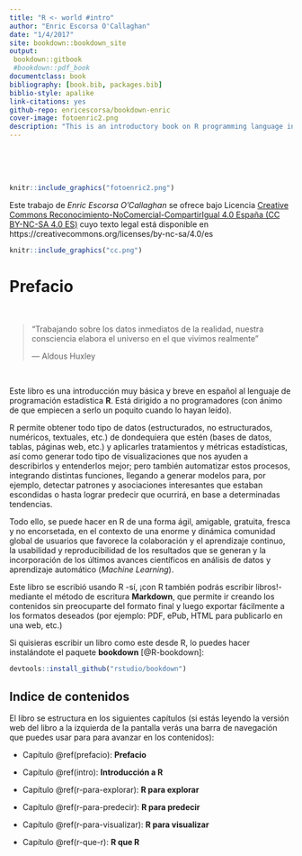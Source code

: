 ```yaml
--- 
title: "R <- world #intro"
author: "Enric Escorsa O'Callaghan"
date: "1/4/2017"
site: bookdown::bookdown_site
output: 
 bookdown::gitbook
 #bookdown::pdf_book
documentclass: book
bibliography: [book.bib, packages.bib]
biblio-style: apalike
link-citations: yes
github-repo: enricescorsa/bookdown-enric
cover-image: fotoenric2.png
description: "This is an introductory book on R programming language in Spanish written by Enric Escorsa"
---
```


<br>
<br>
<br>
```r
knitr::include_graphics("fotoenric2.png")
```


Este trabajo de _Enric Escorsa O'Callaghan_ se ofrece bajo Licencia [Creative Commons Reconocimiento-NoComercial-CompartirIgual 4.0 España (CC BY-NC-SA 4.0 ES)](https://creativecommons.org/licenses/by-nc-sa/4.0/es/) cuyo texto legal está disponible en https://creativecommons.org/licenses/by-nc-sa/4.0/es
```r
knitr::include_graphics("cc.png")
```



# Prefacio

<br>


> "Trabajando sobre los datos inmediatos de la realidad, nuestra consciencia elabora el universo en el que vivimos realmente"
>
> --- Aldous Huxley   

<br>


Este libro es una introducción muy básica y breve en español al lenguaje de programación estadística __R__. Está dirigido a no programadores (con ánimo de que empiecen a serlo un poquito cuando lo hayan leído).

R permite obtener todo tipo de datos (estructurados, no estructurados, numéricos, textuales, etc.) de dondequiera que estén (bases de datos, tablas, páginas web, etc.) y aplicarles tratamientos y métricas estadísticas, así como generar todo tipo de visualizaciones que nos ayuden a describirlos y entenderlos mejor; pero también automatizar estos procesos, integrando distintas funciones, llegando a generar modelos para, por ejemplo, detectar patrones y asociaciones interesantes que estaban escondidas o hasta lograr predecir que ocurrirá, en base a determinadas tendencias.

Todo ello, se puede hacer en R de una forma ágil, amigable, gratuita, fresca y no encorsetada, en el contexto de una enorme y dinámica comunidad global de usuarios que favorece la colaboración y el aprendizaje continuo, la usabilidad y reproducibilidad de los resultados que se generan y la incorporación de los últimos avances científicos en análisis de datos y aprendizaje automático (*Machine Learning*).

Este libro se escribió usando R -sí, ¡con R también podrás escribir libros!- mediante el método de escritura **Markdown**, que permite  ir creando los contenidos sin preocuparte del formato final y luego exportar fácilmente a los formatos deseados (por ejemplo: PDF, ePub, HTML para publicarlo en una web, etc.)

Si quisieras escribir un libro como este desde R, lo puedes hacer instalándote el paquete __bookdown__ [@R-bookdown]:

```r
devtools::install_github("rstudio/bookdown")
```


## Indice de contenidos

El libro se estructura en los siguientes capítulos (si estás leyendo la versión web del libro a la izquierda de la pantalla verás una barra de navegación que puedes usar para para avanzar en los contenidos):


- Capítulo \@ref(prefacio): __Prefacio__

- Capítulo \@ref(intro): __Introducción a R__

- Capítulo \@ref(r-para-explorar): __R para explorar__

- Capítulo \@ref(r-para-predecir): __R para predecir__

- Capítulo \@ref(r-para-visualizar): __R para visualizar__

- Capítulo \@ref(r-que-r): __R que R__





